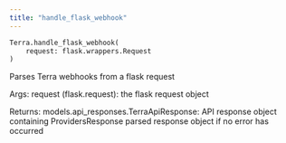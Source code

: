 ```yaml
---
title: "handle_flask_webhook"
---
```

```python
Terra.handle_flask_webhook(
	request: flask.wrappers.Request
)

```

Parses Terra webhooks from a flask request

Args: request (flask.request): the flask request object

Returns: models.api\_responses.TerraApiResponse: API response object containing ProvidersResponse parsed response object if no error has occurred



